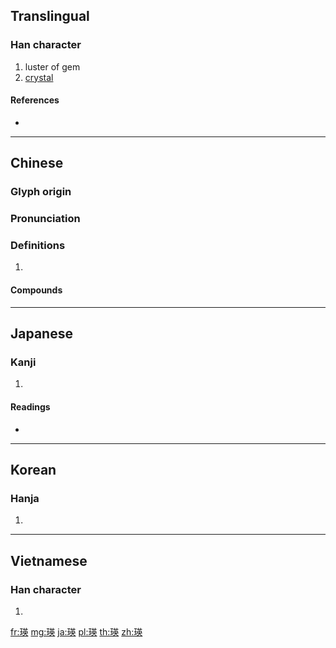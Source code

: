 {{character info/new}}
==Translingual==

===Han character===
{{Han char|rn=96|rad=玉|as=09|sn=13|four=14134|canj=MGTLK|ids=⿰𤣩英}}

# luster of gem
# [[crystal]]

====References====
* {{Han ref|kx=0738.050|dkj=21127|dj=1148.250|hdz=21120.070|uh=745B|ud=29787|bh=B7EB|bd=47083}}

----

==Chinese==
{{zh-forms}}

===Glyph origin===
{{Han etym}}

===Pronunciation===
{{zh-pron
|m=yīng
|c=jing1
|mc=y
|oc=y
|cat=
}}

===Definitions===
{{zh-hanzi}}

# {{rfdef|zh}}

====Compounds====
{{zh-der|瑛瑤}}

----

==Japanese==

===Kanji===
{{ja-kanji|grade=|rs=玉09}}

# {{defn|lang=ja|sort=玉09}}

====Readings====
* {{ja-readings|on=[[えい]] (ei), [[よう]] (yō)|kun=|nanori=}}

----

==Korean==

===Hanja===
{{ko-hanja|hangeul=영|eumhun=|rv=yeong|mr=yŏng|y=yeng}}

# {{defn|lang=ko|sort=玉09}}

----

==Vietnamese==

===Han character===
{{vi-hantu|[[anh]]|rs=玉09}}

# {{defn|lang=vi|sort=玉09}}

[[fr:瑛]]
[[mg:瑛]]
[[ja:瑛]]
[[pl:瑛]]
[[th:瑛]]
[[zh:瑛]]